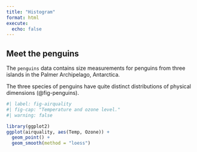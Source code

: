 ```yaml
---
title: "Histogram"
format: html
execute:
  echo: false
---
```


## Meet the penguins

The `penguins` data contains size measurements for 
penguins from three islands in the Palmer Archipelago, 
Antarctica.

The three species of penguins have quite distinct 
distributions of physical dimensions (@fig-penguins).

```r
#| label: fig-airquality
#| fig-cap: "Temperature and ozone level."
#| warning: false

library(ggplot2)
ggplot(airquality, aes(Temp, Ozone)) + 
  geom_point() + 
  geom_smooth(method = "loess")
```
